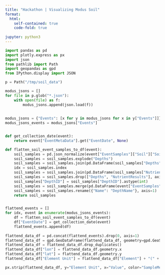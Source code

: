 ```yaml
---
title: "Hackathon | Visualizing Modus Soil"
format:
  html:
    self-contained: true
    code-fold: true
    
jupyter: python3
---
```



```python
import pandas as pd
import plotly.express as px
import json
from pathlib import Path
import geopandas as gpd
from IPython.display import JSON

p = Path("/tmp/soil_data")

modus_jsons = [] 
for file in p.glob("*.json"):
    with open(file) as f:
        modus_jsons.append(json.load(f))
        
        
modus_jsons = {"Events": [x for y in modus_jsons for x in y["Events"]]}
modus_jsons_events = modus_jsons["Events"]


def get_collection_date(event):
    return event["EventMetaData"].get("EventDate", None)

def flatten_soil_event_samples_to_df(event):   
    soil_samples = pd.json_normalize(event["EventSamples"]["Soil"]["SoilSamples"])
    soil_samples = soil_samples.explode("Depths")
    soil_samples = soil_samples.join(pd.DataFrame(soil_samples["Depths"].tolist()).explode("NutrientResults"))
    idx = soil_samples.index
    soil_samples = soil_samples.join(pd.DataFrame(soil_samples["NutrientResults"].tolist(), index=idx))
    soil_samples = soil_samples.drop(["Depths", "NutrientResults"], axis=1)
    soil_samples["DepthID"] = soil_samples["DepthID"].astype(int)
    soil_samples = soil_samples.merge(pd.DataFrame(event["EventSamples"]["Soil"]["DepthRefs"]), on="DepthID")
    soil_samples = soil_samples.rename({"Name": "DepthName"}, axis=1)
    return soil_samples


flattend_events = []
for idx, event in enumerate(modus_jsons_events):
    df = flatten_soil_event_samples_to_df(event)
    df["EventDate"] = get_collection_date(event)
    flattend_events.append(df)
    
flattend_data_df = pd.concat(flattend_events).drop(0, axis=1)
flattend_data_df = gpd.GeoDataFrame(flattend_data_df, geometry=gpd.GeoSeries.from_wkt(flattend_data_df["SampleMetaData.Geometry.wkt"]))
flattend_data_df = flattend_data_df.drop_duplicates()
flattend_data_df["lon"] = flattend_data_df.geometry.x
flattend_data_df["lat"] = flattend_data_df.geometry.y
flattend_data_df["Element Unit"] = flattend_data_df["Element"] + "(" + flattend_data_df["ValueUnit"] + ")"
```

```python
px.strip(flattend_data_df, y="Element Unit", x="Value", color="SampleMetaData.ReportID")
```